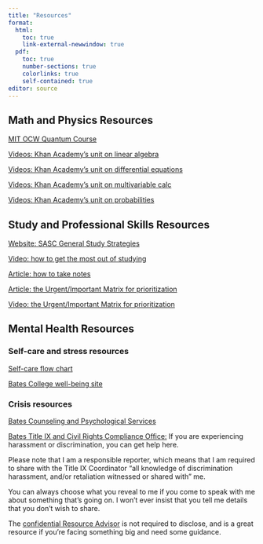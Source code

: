 ```yaml
---
title: "Resources"
format: 
  html:
    toc: true
    link-external-newwindow: true
  pdf:
    toc: true
    number-sections: true
    colorlinks: true
    self-contained: true
editor: source
---
```


## Math and Physics Resources {#contentresources}

[MIT OCW Quantum Course](https://ocw.mit.edu/courses/8-04-quantum-physics-i-spring-2016/)

[Videos: Khan Academy's unit on linear algebra](https://www.khanacademy.org/math/linear-algebra)

[Videos: Khan Academy's unit on differential equations](https://www.khanacademy.org/math/differential-equations)

[Videos: Khan Academy's unit on multivariable calc](https://www.khanacademy.org/math/multivariable-calculus)

[Videos: Khan Academy's unit on probabilities](https://www.khanacademy.org/math/statistics-probability/probability-library)


## Study and Professional Skills Resources {#profdevresources}

[Website: SASC General Study Strategies](https://www.bates.edu/student-academic-support-center/general-study-resources-and-strategies/)

[Video: how to get the most out of studying](https://www.samford.edu/departments/academic-success-center/how-to-study)

[Article: how to take notes](pdfs/HowToTakeNotes.pdf)

[Article: the Urgent/Important Matrix for prioritization](https://www.mindtools.com/al1e0k5/eisenhowers-urgentimportant-principle)

[Video: the Urgent/Important Matrix for prioritization](https://www.youtube.com/watch?v=jxiCV0vwVT8)

## Mental Health Resources {#mentalhealthresources}

### Self-care and stress resources

[Self-care flow chart](https://philome.la/jace_harr/you-feel-like-shit-an-interactive-self-care-guide/play/index.html)

[Bates College well-being site](https://www.bates.edu/well-being/)

### Crisis resources

[Bates Counseling and Psychological Services](https://www.bates.edu/counseling-psychological-services/#scheduling)

[Bates Title IX and Civil Rights Compliance Office:](https://www.bates.edu/here-to-help/) If you are experiencing harassment or discrimination, you can get help here.

Please note that I am a responsible reporter, which means that I am required to share with the Title IX Coordinator "all knowledge of discrimination harassment, and/or retaliation witnessed or shared with" me.

You can always choose what you reveal to me if you come to speak with me about something that's going on. I won't ever insist that you tell me details that you don't wish to share.

The [confidential Resource Advisor](https://www.bates.edu/here-to-help/cra/) is not required to disclose, and is a great resource if you're facing something big and need some guidance.


